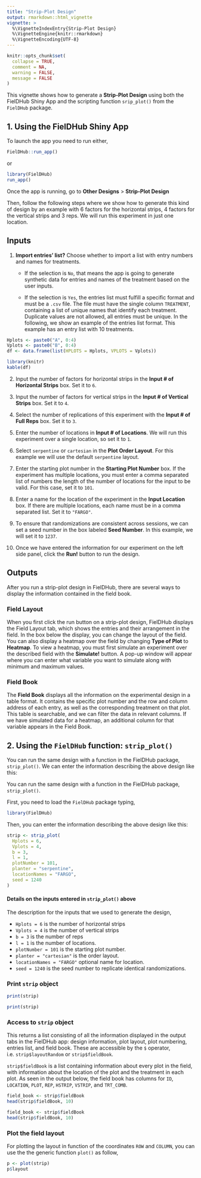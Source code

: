 ```yaml
---
title: "Strip-Plot Design"
output: rmarkdown::html_vignette
vignette: >
  %\VignetteIndexEntry{Strip-Plot Design}
  %\VignetteEngine{knitr::rmarkdown}
  %\VignetteEncoding{UTF-8}
---
```


```r
knitr::opts_chunk$set(
  collapse = TRUE,
  comment = NA,
  warning = FALSE, 
  message = FALSE
)
```

This vignette shows how to generate a **Strip-Plot Design** using both the FielDHub Shiny App and the scripting function `srip_plot()` from the `FielDHub` package.

## 1. Using the FielDHub Shiny App

To launch the app you need to run either,

```r
FielDHub::run_app()
```

or

```r
library(FielDHub)
run_app()
```

Once the app is running, go to **Other Designs** > **Strip-Plot Design**

Then, follow the following steps where we show how to generate this kind of design by an example with 6 factors for the horizontal strips, 4 factors for the vertical strips and  3 reps. We will run this experiment in just one location.

## Inputs

1. **Import entries' list?** Choose whether to import a list with entry numbers and names for treatments.
    * If the selection is `No`, that means the app is going to generate synthetic data for entries and names of the treatment based on the user inputs.

    * If the selection is `Yes`, the entries list must fulfill a specific format and must be a `.csv` file. The file must have the single column `TREATMENT`, containing a list of unique names that identify each treatment. Duplicate values are not allowed, all entries must be unique. In the following, we show an example of the entries list format. This example has an entry list with 10 treatments. 

```r
Hplots <- paste0("A", 0:4)
Vplots <- paste0("B", 0:4)
df <- data.frame(list(HPLOTS = Hplots, VPLOTS = Vplots)) 
```


```r
library(knitr)
kable(df)
```

2. Input the number of factors for horizontal strips in the **Input # of Horizontal Strips** box. Set it to `6`.

3. Input the number of factors for vertical strips in the **Input # of Vertical Strips** box. Set it to `4`.

3. Select the number of replications of this experiment with the **Input # of Full Reps** box. Set it to `3`.

4. Enter the number of locations in **Input # of Locations**. We will run this experiment over a single location, so set it to `1`.

5. Select `serpentine` or `cartesian` in the **Plot Order Layout**. For this example we will use the default `serpentine` layout.

6. Enter the starting plot number in the **Starting Plot Number** box. If the experiment has multiple locations, you must enter a comma separated list of numbers the length of the number of locations for the input to be valid. For this case, set it to `101`.

7. Enter a name for the location of the experiment in the **Input Location** box. If there are multiple locations, each name must be in a comma separated list. Set it to `"FARGO"`.

8. To ensure that randomizations are consistent across sessions, we can set a seed number in the box labeled **Seed Number**. In this example, we will set it to `1237`. 

9. Once we have entered the information for our experiment on the left side panel, click the **Run!** button to run the design.  

## Outputs

After you run a strip-plot design in FielDHub, there are several ways to display the information contained in the field book. 

### Field Layout

When you first click the run button on a strip-plot design, FielDHub displays the Field Layout tab, which shows the entries and their arrangement in the field. In the box below the display, you can change the layout of the field. 
You can also display a heatmap over the field by changing **Type of Plot** to **Heatmap**. To view a heatmap, you must first simulate an experiment over the described field with the **Simulate!** button. A pop-up window will appear where you can enter what variable you want to simulate along with minimum and maximum values. 

### Field Book

The **Field Book** displays all the information on the experimental design in a table format. It contains the specific plot number and the row and column address of each entry, as well as the corresponding treatment on that plot. This table is searchable, and we can filter the data in relevant columns. If we have simulated data for a heatmap, an additional column for that variable appears in the Field Book. 

## 2. Using the `FielDHub` function: `strip_plot()`

You can run the same design with a function in the FielDHub package, `strip_plot()`. We can enter the information describing the above design like this:


You can run the same design with a function in the FielDHub package, `strip_plot()`.

First, you need to load the `FielDHub` package typing,

```r
library(FielDHub)
```

Then, you can enter the information describing the above design like this:

```r
strip <- strip_plot(
  Hplots = 6,
  Vplots = 4, 
  b = 3,
  l = 1,  
  plotNumber = 101, 
  planter = "serpentine",
  locationNames = "FARGO",
  seed = 1240
)
```

#### Details on the inputs entered in `strip_plot()` above

The description for the inputs that we used to generate the design,

*   `Hplots = 6` is the number of horizontal strips
*   `Vplots = 4` is the number of vertical strips
*   `b = 3` is the number of reps
*   `l = 1` is the number of locations.
*   `plotNumber = 101` is the starting plot number.
*   `planter = "cartesian"` is the order layout.
*   `locationNames = "FARGO"` optional name for location.
*   `seed = 1240` is the seed number to replicate identical randomizations.

### Print `strip` object

```r
print(strip)
```

```r
print(strip)
```

### Access to `strip` object

This returns a list consisting of all the information displayed in the output tabs in the FielDHub app: design information, plot layout, plot numbering, entries list, and field book. These are accessible by the `$` operator, i.e. `strip$layoutRandom` or `strip$fieldBook`. 

`strip$fieldBook` is a list containing information about every plot in the field, with information about the location of the plot and the treatment in each plot. As seen in the output below, the field book has columns for `ID`, `LOCATION`, `PLOT`, `REP`, `HSTRIP`, `VSTRIP`, and `TRT_COMB`.


```r
field_book <- strip$fieldBook
head(strip$fieldBook, 10)
```

```r
field_book <- strip$fieldBook
head(strip$fieldBook, 10)
```

### Plot the field layout

For plotting the layout in function of the coordinates `ROW` and `COLUMN`, you can use the the generic function `plot()` as follow,

```r
p <- plot(strip)
p$layout
```

<br>
<br>
<br>
